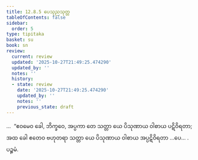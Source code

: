 ```yaml
---
title: 12.8.5 ပေသုညသုတ္တ
tableOfContents: false
sidebar:
  order: 5
type: tipitaka
basket: su
book: sn
review:
  current: review
  updated: '2025-10-27T21:49:25.474290'
  updated_by: ''
  notes: ''
  history:
  - state: review
    date: '2025-10-27T21:49:25.474290'
    updated_by: ''
    notes: ''
    previous_state: draft
---
```



<ReviewStatus review={frontmatter.review} showDetails={true} />

<HypothesisAnnotation frontmatter={frontmatter} />

<DynamicBreadcrumb />

<Division number="1145" book="sn" e="ch" v="18" p="450">

<Paragraph number="2467" book="sn">
…  “ဧဝမေဝ ခေါ, ဘိက္ခဝေ, အပ္ပကာ တေ သတ္တာ ယေ ပိသုဏာယ ဝါစာယ ပဋိဝိရတာ; အထ ခေါ ဧတေဝ ဗဟုတရာ သတ္တာ ယေ ပိသုဏာယ ဝါစာယ အပ္ပဋိဝိရတာ …ပေ… .

</Paragraph>
</Division>

<Paragraph number="2468" type="center" book="sn">
ပဉ္စမံ.
</Paragraph>